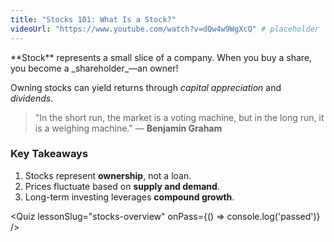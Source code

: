 ```yaml
---
title: "Stocks 101: What Is a Stock?"
videoUrl: "https://www.youtube.com/watch?v=dQw4w9WgXcQ" # placeholder
---
```


<GlossaryTooltip term="Stock" definition="A type of security that represents ownership in a corporation.">
  **Stock**
</GlossaryTooltip> represents a small slice of a company. When you buy a share, you become a _shareholder_—an owner!

Owning stocks can yield returns through _capital appreciation_ and _dividends_.

> "In the short run, the market is a voting machine, but in the long run, it is a weighing machine." — **Benjamin Graham**

### Key Takeaways

1. Stocks represent **ownership**, not a loan.
2. Prices fluctuate based on **supply and demand**.
3. Long-term investing leverages **compound growth**.

<Quiz lessonSlug="stocks-overview" onPass={() => console.log('passed')} />
